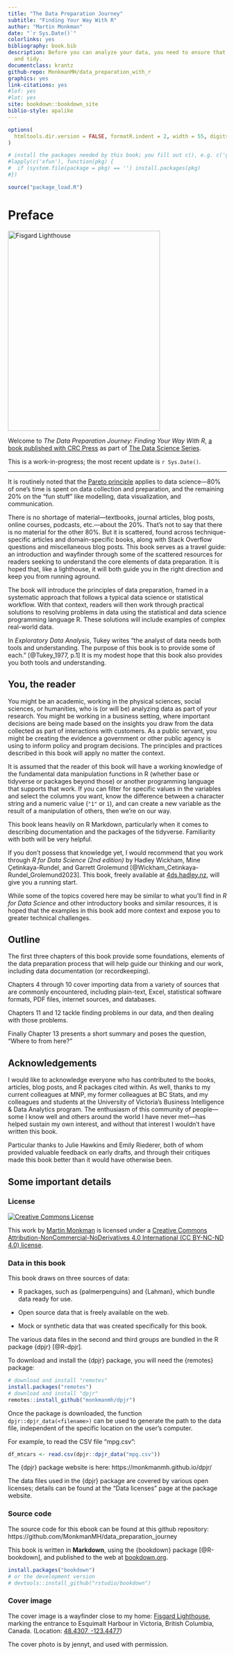 ```yaml
--- 
title: "The Data Preparation Journey"
subtitle: "Finding Your Way With R"
author: "Martin Monkman"
date: "`r Sys.Date()`"
colorlinks: yes
bibliography: book.bib
description: Before you can analyze your data, you need to ensure that it is clean
  and tidy.
documentclass: krantz
github-repo: MonkmanMH/data_preparation_with_r
graphics: yes
link-citations: yes
#lof: yes
#lot: yes
site: bookdown::bookdown_site
biblio-style: apalike
---
```




<!-- 
This file by Martin Monkman is licensed under a Creative Commons Attribution 4.0 International License. 
-->


```r
options(
  htmltools.dir.version = FALSE, formatR.indent = 2, width = 55, digits = 4
)

# install the packages needed by this book; you fill out c(), e.g. c('ggplot2', 'dplyr')
#lapply(c('xfun'), function(pkg) {
#  if (system.file(package = pkg) == '') install.packages(pkg)
#})

source("package_load.R")
```


# Preface  {-}


<img src="img\\shutterstock_351132254.jpg" width="350" height="460" alt="Fisgard Lighthouse" />

Welcome to _The Data Preparation Journey: Finding Your Way With R_, [a book published with CRC Press](https://www.routledge.com/The-Data-Preparation-Journey-Finding-Your-Way-with-R/Monkman/p/book/9781032189758) as part of [The Data Science Series](https://www.routledge.com/Chapman--HallCRC-Data-Science-Series/book-series/CHDSS).

This is a work-in-progress; the most recent update is `r Sys.Date()`.


---


It is routinely noted that the [Pareto principle](https://en.wikipedia.org/wiki/Pareto_principle) applies to data science—80% of one's time is spent on data collection and preparation, and the remaining 20% on the "fun stuff" like modelling, data visualization, and communication.

There is no shortage of material—textbooks, journal articles, blog posts, online courses, podcasts, etc.—about the 20%. That's not to say that there is no material for the other 80%. But it is scattered, found across technique-specific articles and domain-specific books, along with Stack Overflow questions and miscellaneous blog posts. This book serves as a travel guide: an introduction and wayfinder through some of the scattered resources for readers seeking to understand the core elements of data preparation. It is hoped that, like a lighthouse, it will both guide you in the right direction and keep you from running aground.

The book will introduce the principles of data preparation, framed in a systematic approach that follows a typical data science or statistical workflow. With that context, readers will then work through practical solutions to resolving problems in data using the statistical and data science programming language R. These solutions will include examples of complex real-world data.

In _Exploratory Data Analysis_, Tukey writes "the analyst of data needs both tools and understanding. The purpose of this book is to provide some of each." [@Tukey_1977, p.1] It is my modest hope that this book also provides you both tools and understanding.



## You, the reader {-}

You might be an academic, working in the physical sciences, social sciences, or humanities, who is (or will be) analyzing data as part of your research. You might be working in a business setting, where important decisions are being made based on the insights you draw from the data collected as part of interactions with customers. As a public servant, you might be creating the evidence a government or other public agency is using to inform policy and program decisions. The principles and practices described in this book will apply no matter the context.

It is assumed that the reader of this book will have a working knowledge of the fundamental data manipulation functions in R (whether base or tidyverse or packages beyond those) or another programming language that supports that work. If you can filter for specific values in the variables and select the columns you want, know the difference between a character string and a numeric value (`"1"` or `1`), and can create a new variable as the result of a manipulation of others, then we're on our way. 

This book leans heavily on R Markdown, particularly when it comes to describing documentation and the packages of the tidyverse. Familiarity with both will be very helpful.

If you don't possess that knowledge yet, I would recommend that you work through _R for Data Science (2nd edition)_ by Hadley Wickham, Mine Çetinkaya-Rundel, and Garrett Grolemund [@Wickham_Cetinkaya-Rundel_Grolemund2023]. This book, freely available at [4ds.hadley.nz](https://r4ds.hadley.nz/), will give you a running start.

While some of the topics covered here may be similar to what you'll find in _R for Data Science_ and other introductory books and similar resources, it is hoped that the examples in this book add more context and expose you to greater technical challenges.

## Outline {-}

The first three chapters of this book provide some foundations, elements of the data preparation process that will help guide our thinking and our work, including data documentation (or recordkeeping).

Chapters 4 through 10 cover importing data from a variety of sources that are commonly encountered, including plain-text, Excel, statistical software formats, PDF files, internet sources, and databases.

Chapters 11 and 12 tackle finding problems in our data, and then dealing with those problems.

Finally Chapter 13 presents a short summary and poses the question, "Where to from here?"


## Acknowledgements {-}

I would like to acknowledge everyone who has contributed to the books, articles, blog posts, and R packages cited within. As well, thanks to my current colleagues at MNP, my former colleagues at BC Stats, and my colleagues and students at the University of Victoria's Business Intelligence & Data Analytics program. The enthusiasm of this community of people—some I know well and others around the world I have never met—has helped sustain my own interest, and without that interest I wouldn't have written this book.

Particular thanks to Julie Hawkins and Emily Riederer, both of whom provided valuable feedback on early drafts, and through their critiques made this book better than it would have otherwise been. 


## Some important details {-}

### License {-}

<a rel="license" href="http://creativecommons.org/licenses/by-nc-nd/4.0/"><img src="https://i.creativecommons.org/l/by-nc-nd/2.0/88x31.png" alt="Creative Commons License" style="border-width:0"/></a><br/>  

This work by [Martin Monkman](https://github.com/MonkmanMH) is licensed under a  [Creative Commons Attribution-NonCommercial-NoDerivatives 4.0 International (CC BY-NC-ND 4.0) license](https://creativecommons.org/licenses/by-nc-nd/4.0/).


\newpage
### Data in this book {-}

This book draws on three sources of data: 

* R packages, such as {palmerpenguins} and {Lahman}, which bundle data ready for use.

* Open source data that is freely available on the web.

* Mock or synthetic data that was created specifically for this book.

The various data files in the second and third groups are bundled in the R package {dpjr} [@R-dpjr].

To download and install the {dpjr} package, you will need the {remotes} package:

```r
# download and install "remotes"
install.packages("remotes")
# download and install "dpjr"
remotes::install_github("monkmanmh/dpjr")
```

Once the package is downloaded, the function `dpjr::dpjr_data(<filename>)` can be used to generate the path to the data file, independent of the specific location on the user's computer.

For example, to read the CSV file “mpg.csv”:

```r
df_mtcars <- read.csv(dpjr::dpjr_data("mpg.csv"))
```

The {dpjr} package website is here: https://monkmanmh.github.io/dpjr/

The data files used in the {dpjr} package are covered by various open licenses; details can be found at the "Data licenses" page at the package website.



### Source code {-}

The source code for this ebook can be found at this github repository: https://github.com/MonkmanMH/data_preparation_journey 

This book is written in **Markdown**, using the {bookdown} package [@R-bookdown], and published to the web at [bookdown.org](https://bookdown.org/).


```r
install.packages("bookdown")
# or the development version
# devtools::install_github("rstudio/bookdown")
```


### Cover image {-}

The cover image is a wayfinder close to my home: <a href="https://www.pc.gc.ca/en/lhn-nhs/bc/fortroddhill" target="_blank">Fisgard Lighthouse</a>, marking the entrance to Esquimalt Harbour in Victoria, British Columbia, Canada. (Location: <a href="https://www.openstreetmap.org/#map=16/48.4307/-123.4477" target="_blank">48.4307, -123.4477</a>)


The cover photo is by jennyt, and used with permission.

